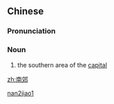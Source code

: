 ==Chinese==
{{zh-forms}}

===Pronunciation===
{{zh-pron
|m=nánjiāo
|cat=n
}}

===Noun===
{{zh-noun}}

# {{lb|zh|literary}} the southern area of the [[capital]]

[[Category:Mandarin literary terms|nan2jiao1]]

[[zh:南郊]]